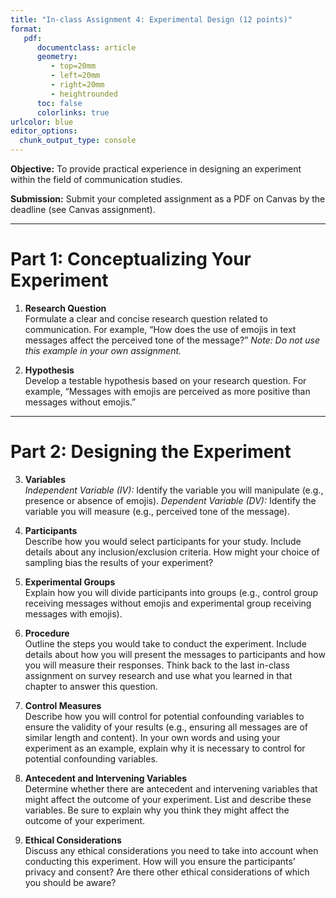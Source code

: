 ```yaml
---
title: "In-class Assignment 4: Experimental Design (12 points)"
format:
   pdf:
      documentclass: article
      geometry:
         - top=20mm
         - left=20mm
         - right=20mm
         - heightrounded
      toc: false
      colorlinks: true
urlcolor: blue
editor_options: 
  chunk_output_type: console
---
```


\vspace{-1cm}

**Objective:** To provide practical experience in designing an experiment within the field of communication studies.

**Submission:** Submit your completed assignment as a PDF on Canvas by the deadline (see Canvas assignment).

---

# Part 1: Conceptualizing Your Experiment

1. **Research Question**  
Formulate a clear and concise research question related to communication. For example, "How does the use of emojis in text messages affect the perceived tone of the message?" *Note: Do not use this example in your own assignment.*

2. **Hypothesis**  
   Develop a testable hypothesis based on your research question. For example, "Messages with emojis are perceived as more positive than messages without emojis."

---

# Part 2: Designing the Experiment

3. **Variables**  
   *Independent Variable (IV):* Identify the variable you will manipulate (e.g., presence or absence of emojis).
   *Dependent Variable (DV):* Identify the variable you will measure (e.g., perceived tone of the message).

4. **Participants**  
   Describe how you would select participants for your study. Include details about any inclusion/exclusion criteria. How might your choice of sampling bias the results of your experiment?

5. **Experimental Groups**  
   Explain how you will divide participants into groups (e.g., control group receiving messages without emojis and experimental group receiving messages with emojis).

6. **Procedure**  
   Outline the steps you would take to conduct the experiment. Include details about how you will present the messages to participants and how you will measure their responses. Think back to the last in-class assignment on survey research and use what you learned in that chapter to answer this question.

7. **Control Measures**  
   Describe how you will control for potential confounding variables to ensure the validity of your results (e.g., ensuring all messages are of similar length and content). In your own words and using your experiment as an example, explain why it is necessary to control for potential confounding variables.
  
8. **Antecedent and Intervening Variables**  
   Determine whether there are antecedent and intervening variables that might affect the outcome of your experiment. List and describe these variables. Be sure to explain why you think they might affect the outcome of your experiment.

9. **Ethical Considerations**  
   Discuss any ethical considerations you need to take into account when conducting this experiment. How will you ensure the participants' privacy and consent? Are there other ethical considerations of which you should be aware?
